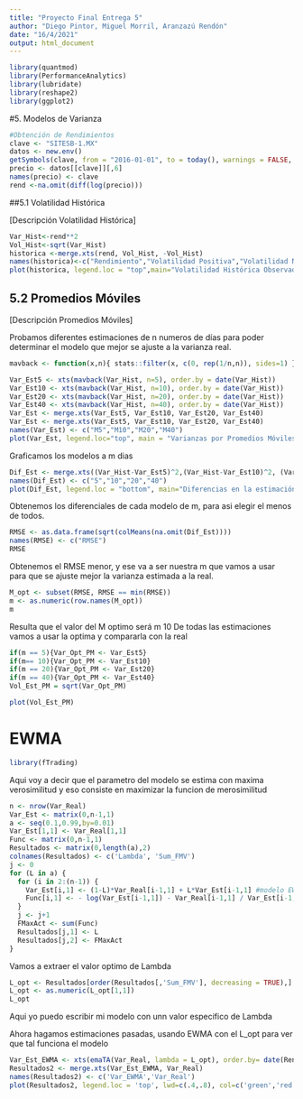 ---
title: "Proyecto Final Entrega 5"
author: "Diego Pintor, Miguel Morril, Aranzazú Rendón"
date: "16/4/2021"
output: html_document
---
```{r, include=FALSE}
library(quantmod)
library(PerformanceAnalytics)
library(lubridate)
library(reshape2)
library(ggplot2)
```
#5. Modelos de Varianza

```{r, include=FALSE}
#Obtención de Rendimientos
clave <- "SITESB-1.MX"
datos <- new.env()
getSymbols(clave, from = "2016-01-01", to = today(), warnings = FALSE, env = datos)
precio <- datos[[clave]][,6] 
names(precio) <- clave
rend <-na.omit(diff(log(precio)))
```
##5.1 Volatilidad Histórica

[Descripción Volatilidad Histórica]

```{r}
Var_Hist<-rend**2
Vol_Hist<-sqrt(Var_Hist)
historica <-merge.xts(rend, Vol_Hist, -Vol_Hist)
names(historica)<-c("Rendimiento","Volatilidad Positiva","Volatilidad Negativa")
plot(historica, legend.loc = "top",main="Volatilidad Histórica Observada", lwd=.5)
```

## 5.2 Promedios Móviles
[Descripción Promedios Móviles]

Probamos diferentes estimaciones de n numeros de días para poder determinar el modelo que mejor se ajuste a la varianza real.

```{r}
mavback <- function(x,n){ stats::filter(x, c(0, rep(1/n,n)), sides=1) }
```

```{r}
Var_Est5 <- xts(mavback(Var_Hist, n=5), order.by = date(Var_Hist))
Var_Est10 <- xts(mavback(Var_Hist, n=10), order.by = date(Var_Hist)) 
Var_Est20 <- xts(mavback(Var_Hist, n=20), order.by = date(Var_Hist)) 
Var_Est40 <- xts(mavback(Var_Hist, n=40), order.by = date(Var_Hist)) 
Var_Est <- merge.xts(Var_Est5, Var_Est10, Var_Est20, Var_Est40) 
Var_Est <- merge.xts(Var_Est5, Var_Est10, Var_Est20, Var_Est40) 
names(Var_Est) <- c("M5","M10","M20","M40")
plot(Var_Est, legend.loc="top", main = "Varianzas por Promedios Móviles", lwd=.5)
```

Graficamos los modelos a m dias 

```{r echo=FALSE}
Dif_Est <- merge.xts((Var_Hist-Var_Est5)^2,(Var_Hist-Var_Est10)^2, (Var_Hist-Var_Est20)^2, (Var_Hist-Var_Est40)^2)
names(Dif_Est) <- c("5","10","20","40")
plot(Dif_Est, legend.loc = "bottom", main="Diferencias en la estimación", lwd=.5)
```

Obtenemos los diferenciales de cada modelo de m, para asi elegir el menos de todos.

```{r echo=FALSE}
RMSE <- as.data.frame(sqrt(colMeans(na.omit(Dif_Est))))
names(RMSE) <- c("RMSE")
RMSE
```

Obtenemos el RMSE menor, y ese va a ser nuestra m que vamos a usar para que se ajuste mejor la varianza estimada a la real.

```{r echo=FALSE}
M_opt <- subset(RMSE, RMSE == min(RMSE))
m <- as.numeric(row.names(M_opt))
m
```

Resulta que el valor del M optimo será m 10
De todas las estimaciones vamos a usar la optima y compararla con la real

```{r echo=FALSE}
if(m == 5){Var_Opt_PM <- Var_Est5}
if(m== 10){Var_Opt_PM <- Var_Est10}
if(m == 20){Var_Opt_PM <- Var_Est20}
if(m == 40){Var_Opt_PM <- Var_Est40}
Vol_Est_PM = sqrt(Var_Opt_PM)
```

```{r}
plot(Vol_Est_PM)
```

# EWMA

```{r}
library(fTrading)
```


Aqui voy a decir que el parametro del modelo se estima con maxima verosimilitud y eso consiste en maximizar la funcion de merosimilitud 

```{r}
n <- nrow(Var_Real)
Var_Est <- matrix(0,n-1,1)
a <- seq(0.1,0.99,by=0.01)
Var_Est[1,1] <- Var_Real[1,1]
Func <- matrix(0,n-1,1)
Resultados <- matrix(0,length(a),2)
colnames(Resultados) <- c('Lambda', 'Sum_FMV')
j <- 0
for (L in a) {
  for (i in 2:(n-1)) {
    Var_Est[i,1] <- (1-L)*Var_Real[i-1,1] + L*Var_Est[i-1,1] #modelo EWMA 
    Func[i,1] <- - log(Var_Est[i-1,1]) - Var_Real[i-1,1] / Var_Est[i-1,1]
  }
  j <- j+1
  FMaxAct <- sum(Func)
  Resultados[j,1] <- L
  Resultados[j,2] <- FMaxAct
}
```

Vamos a extraer el valor optimo de Lambda

```{r}
L_opt <- Resultados[order(Resultados[,'Sum_FMV'], decreasing = TRUE),]
L_opt <- as.numeric(L_opt[1,1])
L_opt
```
Aqui yo puedo escribir mi modelo con unn valor especifico de Lambda

Ahora hagamos estimaciones pasadas, usando EWMA con el L_opt para ver que tal funciona el modelo

```{r}
Var_Est_EWMA <- xts(emaTA(Var_Real, lambda = L_opt), order.by= date(Rendimiento))
Resultados2 <- merge.xts(Var_Est_EWMA, Var_Real)
names(Resultados2) <- c('Var_EWMA','Var_Real')
plot(Resultados2, legend.loc = 'top', lwd=c(.4,.8), col=c('green','red'))
```